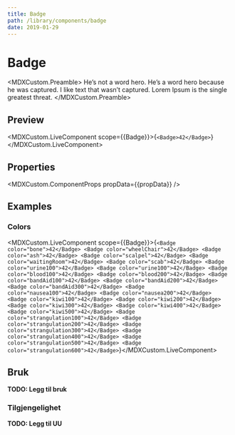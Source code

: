 ```yaml
---
title: Badge
path: /library/components/badge
date: 2019-01-29
---
```



# Badge

<MDXCustom.Preamble>
  He’s not a word hero. He’s a word hero because he was captured. I like text that wasn’t captured. Lorem Ipsum is the
  single greatest threat.
</MDXCustom.Preamble>

## Preview

<MDXCustom.LiveComponent scope={{Badge}}>{`<Badge>42</Badge>`}</MDXCustom.LiveComponent>

## Properties

<MDXCustom.ComponentProps propData={{propData}} />

## Examples

### Colors

<MDXCustom.LiveComponent scope={{Badge}}>{`
  <Badge color="bone">42</Badge>
  <Badge color="wheelChair">42</Badge>
  <Badge color="ash">42</Badge>
  <Badge color="scalpel">42</Badge>
  <Badge color="waitingRoom">42</Badge>
  <Badge color="scab">42</Badge>
  <Badge color="urine100">42</Badge>
  <Badge color="urine100">42</Badge>
  <Badge color="blood100">42</Badge>
  <Badge color="blood200">42</Badge>
  <Badge color="bandAid100">42</Badge>
  <Badge color="bandAid200">42</Badge>
  <Badge color="bandAid300">42</Badge>
  <Badge color="nausea100">42</Badge>
  <Badge color="nausea200">42</Badge>
  <Badge color="kiwi100">42</Badge>
  <Badge color="kiwi200">42</Badge>
  <Badge color="kiwi300">42</Badge>
  <Badge color="kiwi400">42</Badge>
  <Badge color="kiwi500">42</Badge>
  <Badge color="strangulation100">42</Badge>
  <Badge color="strangulation200">42</Badge>
  <Badge color="strangulation300">42</Badge>
  <Badge color="strangulation400">42</Badge>
  <Badge color="strangulation500">42</Badge>
  <Badge color="strangulation600">42</Badge>
`}</MDXCustom.LiveComponent>

## Bruk

**TODO: Legg til bruk**

### Tilgjengelighet

**TODO: Legg til UU**

